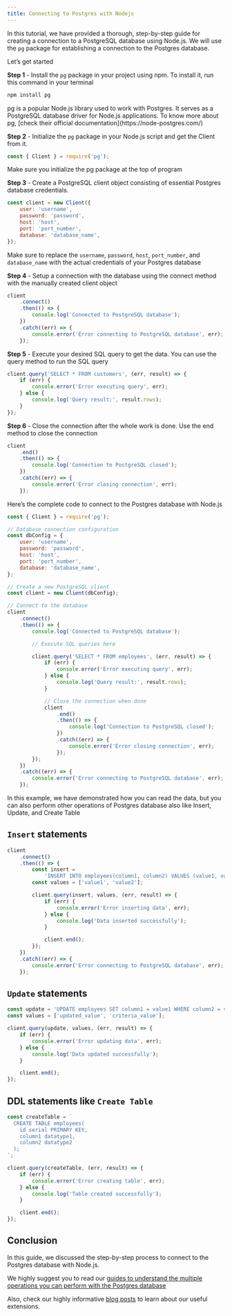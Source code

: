 ```yaml
---
title: Connecting to Postgres with Nodejs
---
```



In this tutorial, we have provided a thorough, step-by-step guide for creating a connection to a PostgreSQL database using Node.js. We will use the `pg` package for establishing a connection to the Postgres database.

Let’s get started

**Step 1** - Install the `pg` package in your project using npm. To install it, run this command in your terminal

```sh
npm install pg
```

<Callout variant='info'>
	pg is a popular Node.js library used to work with Postgres. It serves as a
	PostgreSQL database driver for Node.js applications. To know more about pg,
	[check their official documentation](https://node-postgres.com/)
</Callout>

**Step 2** - Initialize the `pg` package in your Node.js script and get the Client from it.

```js
const { Client } = require('pg');
```

Make sure you initialize the pg package at the top of program

**Step 3** - Create a PostgreSQL client object consisting of essential Postgres database credentials.

```js
const client = new Client({
	user: 'username',
	password: 'password',
	host: 'host',
	port: 'port_number',
	database: 'database_name',
});
```

Make sure to replace the `username`, `password`, `host`, `port_number`, and `database_name` with the actual credentials of your Postgres database

**Step 4** - Setup a connection with the database using the connect method with the manually created client object

```js
client
	.connect()
	.then(() => {
		console.log('Connected to PostgreSQL database');
	})
	.catch((err) => {
		console.error('Error connecting to PostgreSQL database', err);
	});
```

**Step 5** - Execute your desired SQL query to get the data. You can use the query method to run the SQL query

```js
client.query('SELECT * FROM customers', (err, result) => {
	if (err) {
		console.error('Error executing query', err);
	} else {
		console.log('Query result:', result.rows);
	}
});
```

**Step 6** - Close the connection after the whole work is done. Use the end method to close the connection

```js
client
	.end()
	.then(() => {
		console.log('Connection to PostgreSQL closed');
	})
	.catch((err) => {
		console.error('Error closing connection', err);
	});
```

Here’s the complete code to connect to the Postgres database with Node.js

```js
const { Client } = require('pg');

// Database connection configuration
const dbConfig = {
	user: 'username',
	password: 'password',
	host: 'host',
	port: 'port_number',
	database: 'database_name',
};

// Create a new PostgreSQL client
const client = new Client(dbConfig);

// Connect to the database
client
	.connect()
	.then(() => {
		console.log('Connected to PostgreSQL database');

		// Execute SQL queries here

		client.query('SELECT * FROM employees', (err, result) => {
			if (err) {
				console.error('Error executing query', err);
			} else {
				console.log('Query result:', result.rows);
			}

			// Close the connection when done
			client
				.end()
				.then(() => {
					console.log('Connection to PostgreSQL closed');
				})
				.catch((err) => {
					console.error('Error closing connection', err);
				});
		});
	})
	.catch((err) => {
		console.error('Error connecting to PostgreSQL database', err);
	});
```

In this example, we have demonstrated how you can read the data, but you can also perform other operations of Postgres database also like Insert, Update, and Create Table

## `Insert` statements

```js
client
	.connect()
	.then(() => {
		const insert =
			'INSERT INTO employees(column1, column2) VALUES (value1, value2)';
		const values = ['value1', 'value2'];

		client.query(insert, values, (err, result) => {
			if (err) {
				console.error('Error inserting data', err);
			} else {
				console.log('Data inserted successfully');
			}

			client.end();
		});
	})
	.catch((err) => {
		console.error('Error connecting to PostgreSQL database', err);
	});
```

## `Update` statements

```js
const update = 'UPDATE employees SET column1 = value1 WHERE column2 = value2';
const values = ['updated_value', 'criteria_value'];

client.query(update, values, (err, result) => {
	if (err) {
		console.error('Error updating data', err);
	} else {
		console.log('Data updated successfully');
	}

	client.end();
});
```

## DDL statements like `Create Table`

```js
const createTable = `
  CREATE TABLE employees(
    id serial PRIMARY KEY,
    column1 datatype1,
    column2 datatype2
  );
`;

client.query(createTable, (err, result) => {
	if (err) {
		console.error('Error creating table', err);
	} else {
		console.log('Table created successfully');
	}

	client.end();
});
```

## Conclusion

In this guide, we discussed the step-by-step process to connect to the Postgres database with Node.js.

We highly suggest you to read our [guides to understand the multiple operations you can perform with the Postgres database](/docs/getting-started/postgres_guides/all-possible-joins-in-postgres)

Also, check our highly informative [blog posts](https://tembo.io/blog) to learn about our useful extensions.
